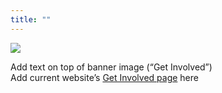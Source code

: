 ```yaml
---
title: ""
---
```


::: column-screen
![](images/banner_imgs/horst_openscapes_mountains_1500px.png)
:::


Add text on top of banner image ("Get Involved") <br>
Add current website's [Get Involved page](https://www.openscapes.org/contact/) here
